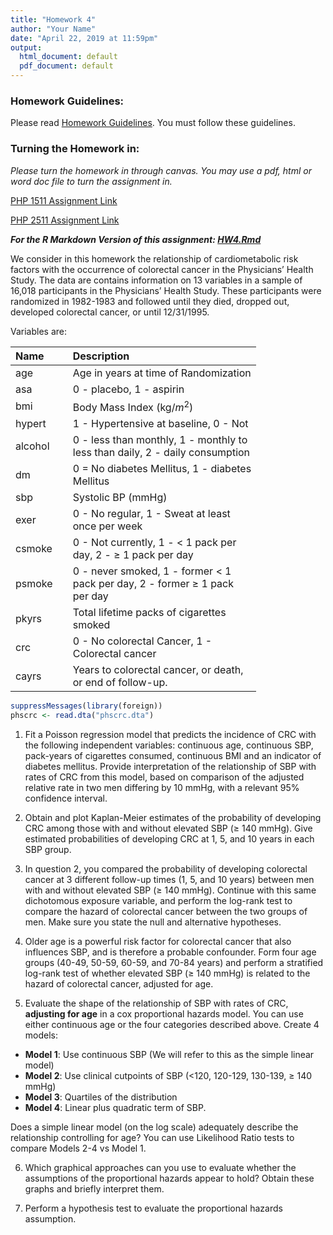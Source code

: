 ```yaml
---
title: "Homework 4"
author: "Your Name"
date: "April 22, 2019 at 11:59pm"
output:
  html_document: default
  pdf_document: default
---
```




### Homework Guidelines:

Please read [Homework Guidelines](../homework/guidelines.html). You must follow these guidelines. 


### Turning the Homework in:

*Please turn the homework in through canvas. You may use a pdf, html or word doc file to turn the assignment in.*

[PHP 1511 Assignment Link](https://canvas.brown.edu/courses/1077969/assignments/7723030)

[PHP 2511 Assignment Link](https://canvas.brown.edu/courses/1077129/assignments/7723048)


***For the R Markdown Version of this assignment: [HW4.Rmd](../homework/hw4.Rmd)***

We consider in this homework the relationship of cardiometabolic risk factors with the occurrence of colorectal cancer in the Physicians' Health Study.  The data are contains information on 13 variables in a sample of 16,018 participants in the Physicians' Health Study.  These participants were randomized in 1982-1983 and followed until they died, dropped out, developed colorectal cancer, or until 12/31/1995.  

Variables are: 



-----------------------------------------------------------
Name        Description
----------- -------------------------------------------
age         Age in years at time of Randomization

asa         0 - placebo, 1 - aspirin

bmi         Body Mass Index (kg/$m^2$)

hypert      1 - Hypertensive at baseline, 0 - Not

alcohol     0 - less than monthly, 1 - monthly to less than daily, 2 - daily consumption

dm          0 = No diabetes Mellitus, 1 - diabetes Mellitus

sbp         Systolic BP (mmHg)

exer        0 - No regular, 1 - Sweat at least once per week

csmoke      0 - Not currently, 1 - < 1 pack per day, 2 - $\ge$ 1 pack per day

psmoke      0 - never smoked, 1 - former < 1 pack per day, 2 - former $\ge$ 1 pack per day

pkyrs       Total lifetime packs of cigarettes smoked

crc         0 - No colorectal Cancer, 1 - Colorectal cancer

cayrs       Years to colorectal cancer, or death, or end of follow-up.
------------------------------------------------------------------------


```r
suppressMessages(library(foreign))
phscrc <- read.dta("phscrc.dta")
```


1. Fit a Poisson regression model that predicts the incidence of CRC with the following independent variables: continuous age, continuous SBP, pack-years of cigarettes consumed, continuous BMI and an indicator of diabetes mellitus.  Provide interpretation of the relationship of SBP with rates of CRC from this model, based on comparison of the adjusted relative rate in two men differing by 10 mmHg, with a relevant 95% confidence interval.  

2. Obtain and plot Kaplan-Meier estimates of the probability of developing CRC among those with and without elevated SBP ($\ge$ 140 mmHg).  Give estimated probabilities of developing CRC at 1, 5, and 10 years in each SBP group.

3. In question 2, you compared the probability of developing colorectal cancer at 3 different follow-up times (1, 5, and 10 years) between men with and without elevated SBP ($\ge$ 140 mmHg).  Continue with this same dichotomous exposure variable, and perform the log-rank test to compare the hazard of colorectal cancer between the two groups of men.  Make sure you state the null and alternative hypotheses.  


4. Older age is a powerful risk factor for colorectal cancer that also influences SBP, and is therefore a probable confounder.  Form  four age groups  (40-49, 50-59, 60-59, and 70-84 years) and perform a stratified log-rank test of whether elevated SBP ($\ge$ 140 mmHg) is related to the hazard of colorectal cancer, adjusted for age.


5. Evaluate the shape of the relationship of SBP with rates of CRC, **adjusting for age** in a cox proportional hazards model.  You can use either continuous age or the four categories described above. Create 4 models:

- **Model 1**: Use continuous SBP (We will refer to this as the simple linear model)
- **Model 2**: Use clinical cutpoints of SBP (<120, 120-129, 130-139, $\ge$ 140 mmHg)
- **Model 3**: Quartiles of the distribution
- **Model 4**: Linear plus quadratic term of SBP.  

Does a simple linear model (on the log scale) adequately describe the relationship controlling for age?  You can use Likelihood Ratio tests to compare Models 2-4 vs Model 1. 


6. Which graphical approaches can you use to evaluate whether the assumptions of the proportional hazards appear to hold?  Obtain these graphs and briefly interpret them.

7. Perform a hypothesis test to evaluate the proportional hazards assumption. 